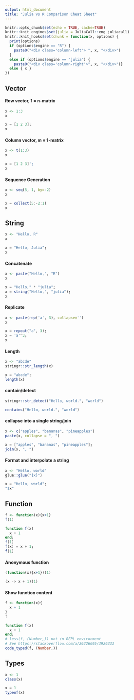 ---
output: html_document
title: "Julia vs R Comparison Cheat Sheet"
---

```{r setup, include=FALSE}
knitr::opts_chunk$set(echo = TRUE, cache=TRUE)
knitr::knit_engines$set(julia = JuliaCall::eng_juliacall)
knitr::knit_hooks$set(chunk = function(x, options) {
  print(options)
  if (options$engine == "R") { 
    paste0("<div class='column-left'> ", x, "</div>")
  }
  else if (options$engine == "julia") { 
    paste0("<div class='column-right'>", x, "</div>")}
  else { x }
})

```

<style>
.column-left{
  float: left;
  width: 47.5%;
  text-align: left;
}
.column-right{
  float: right;
  width: 47.5%;
  text-align: left;
}
.clear {
  clear:both;
}
</style>


## Vector

#### Row vector, 1 × n-matrix

```{r}
x <- 1:3
x
```
```{julia}
x = [1 2 3];
x
```

<div class="clear"></div>

#### Column vector, m × 1-matrix
```{r}
x <- t(1:3)
x
```
```{julia}
x = [1 2 3]';
x
```
</div>
<div class="clear">

#### Sequence Generation
```{r}
x <- seq(5, 1, by=-2)
x
```
```{julia}
x = collect(5:-2:1)
x
```
<div class="clear"></div>

## String
```{r}
x <- "Hello, R"
x
```
```{julia}
x = "Hello, Julia";
x
```
<div class="clear">
</div>

#### Concatenate	
```{r}
x <- paste("Hello,", "R")
x
```
```{julia}
x = "Hello," * "julia";
x = string("Hello,", "julia"); 
x
```
<div class="clear">
</div>

#### Replicate
```{r}
x <- paste(rep('a', 3), collapse='')
x
```
```{julia}
x = repeat("a", 3);
x = 'a'^3;
x
```
<div class="clear">
</div>


#### Length
```{r}
x <- "abcde"
stringr::str_length(x)
```
```{julia}
x = "abcde";
length(x)
```
<div class="clear">
</div>

#### contain/detect
```{r}
stringr::str_detect("Hello, world.", "world")
```
```{julia}
contains("Hello, world.", "world")
```
<div class="clear">
</div>

#### collapse into a single string/join
```{r}
x <- c("apples", "bananas", "pineapples")
paste(x, collapse = ", ")
```
```{julia}
x = ["apples", "bananas", "pineapples"];
join(x, ", ")
```
<div class="clear">
</div>

#### Format and interpolate a string
```{r}
x <- "Hello, world"
glue::glue("{x}")
```
```{julia}
x = "Hello, world";
"$x"
```
<div class="clear">
</div>


## Function
```{r}
f <- function(x){x+1}
f(1)
```
```{julia}
function f(x)
  x + 1
end;
f(1)
f(x) = x + 1;
f(1)
```
<div class="clear">
</div>

#### Anonymous function
```{r}
(function(x){x+1})(1)
```
```{julia}
(x -> x + 1)(1)
```
<div class="clear">
</div>

#### Show function content
```{r}
f <- function(x){
  x + 1
}
f
```
```{julia}
function f(x)
  x + 1
end;
# less(f, (Number,)) not in REPL environment
# See https://stackoverflow.com/a/26226605/3926333
code_typed(f, (Number,))
```
<div class="clear">
</div>

## Types
```{r}
x <- 1
class(x)
```
```{julia}
x = 1
typeof(x)
```
<div class="clear">
</div>

